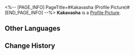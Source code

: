 <%-- [PAGE_INFO]
PageTitle=#Kakavasha (Profile Picture)#
[END_PAGE_INFO] --%>
{{Item Infobox
|title       = Kakavasha
|id          = 202014
|image       = Item Kakavasha.png
|type        = Profile Picture
|invCategory = 
|rarity      = 4
|effect      = 
|description = Aventurine as a child. He had a difficult life.
|source1     = [[Avatar reward obtained from completing the Trailblaze Mission "A Walk Among the Tombstones."]]
}}
{{Description|''"Sister said we will definitely see the dawn one day, but when will the dawn shine upon us?"''}}
'''Kakavasha''' is a [[Profile Picture]].

==Other Languages==
{{Other Languages
|en   = Kakavasha
|zhs  = 卡卡瓦夏
|zht  = 卡卡瓦夏
|ja   = カカワーシャ
|ko   = 카카바샤
|es   = Kakavasha
|fr   = Akavasha
|ru   = Какавача
|th   = Kakavasha
|vi   = Kakavasha
|de   = Kakavasha
|id   = Kakavasha
|pt   = Akavasha
}}

==Change History==
{{Change History|2.1}}